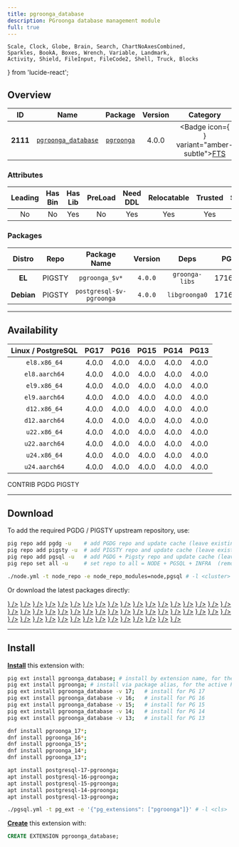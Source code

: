 ```yaml
---
title: pgroonga_database
description: PGroonga database management module
full: true
---
```


    Scale, Clock, Globe, Brain, Search, ChartNoAxesCombined,
    Sparkles, BookA, Boxes, Wrench, Variable, Landmark,
    Activity, Shield, FileInput, FileCode2, Shell, Truck, Blocks
} from 'lucide-react';

## Overview

| <TooltipIconButton tooltip="Extension unique identifier" side="top">ID</TooltipIconButton> | <TooltipIconButton tooltip="Extension name" side="top">Name</TooltipIconButton> | <TooltipIconButton tooltip="Package name for installation" side="top">Package</TooltipIconButton> | <TooltipIconButton tooltip="Latest available extension version" side="top">Version</TooltipIconButton> | <TooltipIconButton tooltip="Extension category" side="top">Category</TooltipIconButton> | <TooltipIconButton tooltip="Open source license" side="top">License</TooltipIconButton> | <TooltipIconButton tooltip="Programming language" side="top">Lang</TooltipIconButton> |
|:--------:|:--------:|:----------:|:--------------:|:---------------------------------------:|:------------------------------------------------------:|:----:|
| **2111** | [`pgroonga_database`](https://github.com/pgroonga/pgroonga) | [`pgroonga`](/ext/pgroonga) | 4.0.0 | <Badge icon={<Search />} variant="amber-subtle"><a href="/ext/fts" className="no-underline">FTS</a></Badge> | <a href="/ext/list/license#postgresql" className="no-underline"><Badge icon={<Scale />} variant="blue-subtle">PostgreSQL</Badge></a> | <a href="/ext/list/lang#c"><Badge icon={<FileCode2 />} variant="blue-subtle">C</Badge></a> |

### Attributes

| <TooltipIconButton tooltip="The Primary Leading extension in the Package" side="top">Leading</TooltipIconButton> | <TooltipIconButton tooltip="Contains binary utils" side="top">Has Bin</TooltipIconButton> | <TooltipIconButton tooltip="Contains .so shared library files" side="top">Has Lib</TooltipIconButton> | <TooltipIconButton tooltip="Requires preloading via shared_preload_libraries" side="top">PreLoad</TooltipIconButton> | <TooltipIconButton tooltip="Requires CREATE EXTENSION DDL command" side="top">Need DDL</TooltipIconButton> | <TooltipIconButton tooltip="Can be installed in any schema" side="top">Relocatable</TooltipIconButton> | <TooltipIconButton tooltip="Can be created by non-superuser" side="top">Trusted</TooltipIconButton> | <TooltipIconButton tooltip="Schemas used by this extension" side="top">Schemas</TooltipIconButton> |
|:-------:|:-------:|:-------:|:-------:|:--------:|:-----------:|:-------:|:-------:|
| No | No | Yes | No | Yes | Yes | Yes | - |

### Packages

| <TooltipIconButton tooltip="Linux distribution family, EL or Debian" side="top">Distro</TooltipIconButton> | <TooltipIconButton tooltip="Package repository" side="top">Repo</TooltipIconButton> | <TooltipIconButton tooltip="The RPM/DEB Package Name Pattern (replace $v with real pg major)" side="top">Package Name</TooltipIconButton> | <TooltipIconButton tooltip="Latest package version" side="top">Version</TooltipIconButton> | <TooltipIconButton tooltip="RPM/DEB Package dependencies" side="top">Deps</TooltipIconButton> | <TooltipIconButton tooltip="Available in these PostgreSQL Major Versions" side="top">PG Major</TooltipIconButton> |
|:----------:|:--------:|:------------------------:|:-----------:|:------------:|:------------------:|
|   **EL**   | <Badge variant="amber-subtle"><span className="font-bold">PIGSTY</span></Badge> | `pgroonga_$v*` | `4.0.0` | `groonga-libs` | <Badge variant="green-subtle">17</Badge><Badge variant="green-subtle">16</Badge><Badge variant="green-subtle">15</Badge><Badge variant="green-subtle">14</Badge><Badge variant="green-subtle">13</Badge> |
| **Debian** | <Badge variant="amber-subtle"><span className="font-bold">PIGSTY</span></Badge> | `postgresql-$v-pgroonga` | `4.0.0` | `libgroonga0` | <Badge variant="green-subtle">17</Badge><Badge variant="green-subtle">16</Badge><Badge variant="green-subtle">15</Badge><Badge variant="green-subtle">14</Badge><Badge variant="green-subtle">13</Badge> |



------

## Availability

| <TooltipIconButton tooltip="Linux Distro Arch / PostgreSQL Major Version" side="top">Linux / PostgreSQL </TooltipIconButton> | **PG17** | **PG16** | **PG15** | **PG14** | **PG13** |
|:-----:|:-----:|:-----:|:-----:|:-----:|:-----:|
| `el8.x86_64` | <Badge variant="amber-subtle">4.0.0</Badge> | <Badge variant="amber-subtle">4.0.0</Badge> | <Badge variant="amber-subtle">4.0.0</Badge> | <Badge variant="amber-subtle">4.0.0</Badge> | <Badge variant="amber-subtle">4.0.0</Badge> |
| `el8.aarch64` | <Badge variant="amber-subtle">4.0.0</Badge> | <Badge variant="amber-subtle">4.0.0</Badge> | <Badge variant="amber-subtle">4.0.0</Badge> | <Badge variant="amber-subtle">4.0.0</Badge> | <Badge variant="amber-subtle">4.0.0</Badge> |
| `el9.x86_64` | <Badge variant="amber-subtle">4.0.0</Badge> | <Badge variant="amber-subtle">4.0.0</Badge> | <Badge variant="amber-subtle">4.0.0</Badge> | <Badge variant="amber-subtle">4.0.0</Badge> | <Badge variant="amber-subtle">4.0.0</Badge> |
| `el9.aarch64` | <Badge variant="amber-subtle">4.0.0</Badge> | <Badge variant="amber-subtle">4.0.0</Badge> | <Badge variant="amber-subtle">4.0.0</Badge> | <Badge variant="amber-subtle">4.0.0</Badge> | <Badge variant="amber-subtle">4.0.0</Badge> |
| `d12.x86_64` | <Badge variant="amber-subtle">4.0.0</Badge> | <Badge variant="amber-subtle">4.0.0</Badge> | <Badge variant="amber-subtle">4.0.0</Badge> | <Badge variant="amber-subtle">4.0.0</Badge> | <Badge variant="amber-subtle">4.0.0</Badge> |
| `d12.aarch64` | <Badge variant="amber-subtle">4.0.0</Badge> | <Badge variant="amber-subtle">4.0.0</Badge> | <Badge variant="amber-subtle">4.0.0</Badge> | <Badge variant="amber-subtle">4.0.0</Badge> | <Badge variant="amber-subtle">4.0.0</Badge> |
| `u22.x86_64` | <Badge variant="amber-subtle">4.0.0</Badge> | <Badge variant="amber-subtle">4.0.0</Badge> | <Badge variant="amber-subtle">4.0.0</Badge> | <Badge variant="amber-subtle">4.0.0</Badge> | <Badge variant="amber-subtle">4.0.0</Badge> |
| `u22.aarch64` | <Badge variant="amber-subtle">4.0.0</Badge> | <Badge variant="amber-subtle">4.0.0</Badge> | <Badge variant="amber-subtle">4.0.0</Badge> | <Badge variant="amber-subtle">4.0.0</Badge> | <Badge variant="amber-subtle">4.0.0</Badge> |
| `u24.x86_64` | <Badge variant="amber-subtle">4.0.0</Badge> | <Badge variant="amber-subtle">4.0.0</Badge> | <Badge variant="amber-subtle">4.0.0</Badge> | <Badge variant="amber-subtle">4.0.0</Badge> | <Badge variant="amber-subtle">4.0.0</Badge> |
| `u24.aarch64` | <Badge variant="amber-subtle">4.0.0</Badge> | <Badge variant="amber-subtle">4.0.0</Badge> | <Badge variant="amber-subtle">4.0.0</Badge> | <Badge variant="amber-subtle">4.0.0</Badge> | <Badge variant="amber-subtle">4.0.0</Badge> |

<Badge variant="green-subtle"><span className="font-black">CONTRIB</span></Badge> <Badge variant="blue-subtle"><span className="font-black">PGDG</span></Badge> <Badge variant="amber-subtle"><span className="font-black">PIGSTY</span></Badge>

------

## Download

To add the required PGDG / PIGSTY upstream repository, use:

```bash tab="pig"
pig repo add pgdg -u    # add PGDG repo and update cache (leave existing repos)
pig repo add pigsty -u  # add PIGSTY repo and update cache (leave existing repos)
pig repo add pgsql -u   # add PGDG + Pigsty repo and update cache (leave existing repos)
pig repo set all -u     # set repo to all = NODE + PGSQL + INFRA  (remove existing repos)
```
```bash tab="pigsty"
./node.yml -t node_repo -e node_repo_modules=node,pgsql # -l <cluster>
```

Or download the latest packages directly:

<Files>
    <Folder name="el8.x86_64">
        <a href="https://repo.pigsty.io/yum/pgsql/el8.x86_64/pgroonga_17-4.0.0-1.el8.x86_64.rpm"><File name="pgroonga_17-4.0.0-1.el8.x86_64.rpm" icon={<Package className="text-emerald-500" />} /></a>
        <a href="https://repo.pigsty.io/yum/pgsql/el8.x86_64/pgroonga_16-4.0.0-1.el8.x86_64.rpm"><File name="pgroonga_16-4.0.0-1.el8.x86_64.rpm" icon={<Package className="text-emerald-500" />} /></a>
        <a href="https://repo.pigsty.io/yum/pgsql/el8.x86_64/pgroonga_15-4.0.0-1.el8.x86_64.rpm"><File name="pgroonga_15-4.0.0-1.el8.x86_64.rpm" icon={<Package className="text-emerald-500" />} /></a>
        <a href="https://repo.pigsty.io/yum/pgsql/el8.x86_64/pgroonga_14-4.0.0-1.el8.x86_64.rpm"><File name="pgroonga_14-4.0.0-1.el8.x86_64.rpm" icon={<Package className="text-emerald-500" />} /></a>
        <a href="https://repo.pigsty.io/yum/pgsql/el8.x86_64/pgroonga_13-4.0.0-1.el8.x86_64.rpm"><File name="pgroonga_13-4.0.0-1.el8.x86_64.rpm" icon={<Package className="text-emerald-500" />} /></a>
    </Folder>
    <Folder name="el8.aarch64">
        <a href="https://repo.pigsty.io/yum/pgsql/el8.aarch64/pgroonga_17-4.0.0-1.el8.aarch64.rpm"><File name="pgroonga_17-4.0.0-1.el8.aarch64.rpm" icon={<Package className="text-orange-500" />} /></a>
        <a href="https://repo.pigsty.io/yum/pgsql/el8.aarch64/pgroonga_16-4.0.0-1.el8.aarch64.rpm"><File name="pgroonga_16-4.0.0-1.el8.aarch64.rpm" icon={<Package className="text-orange-500" />} /></a>
        <a href="https://repo.pigsty.io/yum/pgsql/el8.aarch64/pgroonga_15-4.0.0-1.el8.aarch64.rpm"><File name="pgroonga_15-4.0.0-1.el8.aarch64.rpm" icon={<Package className="text-orange-500" />} /></a>
        <a href="https://repo.pigsty.io/yum/pgsql/el8.aarch64/pgroonga_14-4.0.0-1.el8.aarch64.rpm"><File name="pgroonga_14-4.0.0-1.el8.aarch64.rpm" icon={<Package className="text-orange-500" />} /></a>
        <a href="https://repo.pigsty.io/yum/pgsql/el8.aarch64/pgroonga_13-4.0.0-1.el8.aarch64.rpm"><File name="pgroonga_13-4.0.0-1.el8.aarch64.rpm" icon={<Package className="text-orange-500" />} /></a>
    </Folder>
    <Folder name="el9.x86_64">
        <a href="https://repo.pigsty.io/yum/pgsql/el9.x86_64/pgroonga_17-4.0.0-1.el9.x86_64.rpm"><File name="pgroonga_17-4.0.0-1.el9.x86_64.rpm" icon={<Package className="text-emerald-500" />} /></a>
        <a href="https://repo.pigsty.io/yum/pgsql/el9.x86_64/pgroonga_16-4.0.0-1.el9.x86_64.rpm"><File name="pgroonga_16-4.0.0-1.el9.x86_64.rpm" icon={<Package className="text-emerald-500" />} /></a>
        <a href="https://repo.pigsty.io/yum/pgsql/el9.x86_64/pgroonga_15-4.0.0-1.el9.x86_64.rpm"><File name="pgroonga_15-4.0.0-1.el9.x86_64.rpm" icon={<Package className="text-emerald-500" />} /></a>
        <a href="https://repo.pigsty.io/yum/pgsql/el9.x86_64/pgroonga_14-4.0.0-1.el9.x86_64.rpm"><File name="pgroonga_14-4.0.0-1.el9.x86_64.rpm" icon={<Package className="text-emerald-500" />} /></a>
        <a href="https://repo.pigsty.io/yum/pgsql/el9.x86_64/pgroonga_13-4.0.0-1.el9.x86_64.rpm"><File name="pgroonga_13-4.0.0-1.el9.x86_64.rpm" icon={<Package className="text-emerald-500" />} /></a>
    </Folder>
    <Folder name="el9.aarch64">
        <a href="https://repo.pigsty.io/yum/pgsql/el9.aarch64/pgroonga_17-4.0.0-1.el9.aarch64.rpm"><File name="pgroonga_17-4.0.0-1.el9.aarch64.rpm" icon={<Package className="text-orange-500" />} /></a>
        <a href="https://repo.pigsty.io/yum/pgsql/el9.aarch64/pgroonga_16-4.0.0-1.el9.aarch64.rpm"><File name="pgroonga_16-4.0.0-1.el9.aarch64.rpm" icon={<Package className="text-orange-500" />} /></a>
        <a href="https://repo.pigsty.io/yum/pgsql/el9.aarch64/pgroonga_15-4.0.0-1.el9.aarch64.rpm"><File name="pgroonga_15-4.0.0-1.el9.aarch64.rpm" icon={<Package className="text-orange-500" />} /></a>
        <a href="https://repo.pigsty.io/yum/pgsql/el9.aarch64/pgroonga_14-4.0.0-1.el9.aarch64.rpm"><File name="pgroonga_14-4.0.0-1.el9.aarch64.rpm" icon={<Package className="text-orange-500" />} /></a>
        <a href="https://repo.pigsty.io/yum/pgsql/el9.aarch64/pgroonga_13-4.0.0-1.el9.aarch64.rpm"><File name="pgroonga_13-4.0.0-1.el9.aarch64.rpm" icon={<Package className="text-orange-500" />} /></a>
    </Folder>
    <Folder name="d12.x86_64">
        <a href="https://repo.pigsty.io/apt/pgsql/bookworm/pool/main/p/pgroonga/postgresql-17-pgroonga_4.0.0-1PIGSTY~bookworm_amd64.deb"><File name="postgresql-17-pgroonga_4.0.0-1PIGSTY~bookworm_amd64.deb" icon={<Box className="text-emerald-500" />} /></a>
        <a href="https://repo.pigsty.io/apt/pgsql/bookworm/pool/main/p/pgroonga/postgresql-16-pgroonga_4.0.0-1PIGSTY~bookworm_amd64.deb"><File name="postgresql-16-pgroonga_4.0.0-1PIGSTY~bookworm_amd64.deb" icon={<Box className="text-emerald-500" />} /></a>
        <a href="https://repo.pigsty.io/apt/pgsql/bookworm/pool/main/p/pgroonga/postgresql-15-pgroonga_4.0.0-1PIGSTY~bookworm_amd64.deb"><File name="postgresql-15-pgroonga_4.0.0-1PIGSTY~bookworm_amd64.deb" icon={<Box className="text-emerald-500" />} /></a>
        <a href="https://repo.pigsty.io/apt/pgsql/bookworm/pool/main/p/pgroonga/postgresql-14-pgroonga_4.0.0-1PIGSTY~bookworm_amd64.deb"><File name="postgresql-14-pgroonga_4.0.0-1PIGSTY~bookworm_amd64.deb" icon={<Box className="text-emerald-500" />} /></a>
        <a href="https://repo.pigsty.io/apt/pgsql/bookworm/pool/main/p/pgroonga/postgresql-13-pgroonga_4.0.0-1PIGSTY~bookworm_amd64.deb"><File name="postgresql-13-pgroonga_4.0.0-1PIGSTY~bookworm_amd64.deb" icon={<Box className="text-emerald-500" />} /></a>
    </Folder>
    <Folder name="d12.aarch64">
        <a href="https://repo.pigsty.io/apt/pgsql/bookworm/pool/main/p/pgroonga/postgresql-17-pgroonga_4.0.0-1PIGSTY~bookworm_arm64.deb"><File name="postgresql-17-pgroonga_4.0.0-1PIGSTY~bookworm_arm64.deb" icon={<Box className="text-orange-500" />} /></a>
        <a href="https://repo.pigsty.io/apt/pgsql/bookworm/pool/main/p/pgroonga/postgresql-16-pgroonga_4.0.0-1PIGSTY~bookworm_arm64.deb"><File name="postgresql-16-pgroonga_4.0.0-1PIGSTY~bookworm_arm64.deb" icon={<Box className="text-orange-500" />} /></a>
        <a href="https://repo.pigsty.io/apt/pgsql/bookworm/pool/main/p/pgroonga/postgresql-15-pgroonga_4.0.0-1PIGSTY~bookworm_arm64.deb"><File name="postgresql-15-pgroonga_4.0.0-1PIGSTY~bookworm_arm64.deb" icon={<Box className="text-orange-500" />} /></a>
        <a href="https://repo.pigsty.io/apt/pgsql/bookworm/pool/main/p/pgroonga/postgresql-14-pgroonga_4.0.0-1PIGSTY~bookworm_arm64.deb"><File name="postgresql-14-pgroonga_4.0.0-1PIGSTY~bookworm_arm64.deb" icon={<Box className="text-orange-500" />} /></a>
        <a href="https://repo.pigsty.io/apt/pgsql/bookworm/pool/main/p/pgroonga/postgresql-13-pgroonga_4.0.0-1PIGSTY~bookworm_arm64.deb"><File name="postgresql-13-pgroonga_4.0.0-1PIGSTY~bookworm_arm64.deb" icon={<Box className="text-orange-500" />} /></a>
    </Folder>
    <Folder name="u22.x86_64">
        <a href="https://repo.pigsty.io/apt/pgsql/jammy/pool/main/p/pgroonga/postgresql-17-pgroonga_4.0.0-1PIGSTY~jammy_amd64.deb"><File name="postgresql-17-pgroonga_4.0.0-1PIGSTY~jammy_amd64.deb" icon={<Box className="text-emerald-500" />} /></a>
        <a href="https://repo.pigsty.io/apt/pgsql/jammy/pool/main/p/pgroonga/postgresql-16-pgroonga_4.0.0-1PIGSTY~jammy_amd64.deb"><File name="postgresql-16-pgroonga_4.0.0-1PIGSTY~jammy_amd64.deb" icon={<Box className="text-emerald-500" />} /></a>
        <a href="https://repo.pigsty.io/apt/pgsql/jammy/pool/main/p/pgroonga/postgresql-15-pgroonga_4.0.0-1PIGSTY~jammy_amd64.deb"><File name="postgresql-15-pgroonga_4.0.0-1PIGSTY~jammy_amd64.deb" icon={<Box className="text-emerald-500" />} /></a>
        <a href="https://repo.pigsty.io/apt/pgsql/jammy/pool/main/p/pgroonga/postgresql-14-pgroonga_4.0.0-1PIGSTY~jammy_amd64.deb"><File name="postgresql-14-pgroonga_4.0.0-1PIGSTY~jammy_amd64.deb" icon={<Box className="text-emerald-500" />} /></a>
        <a href="https://repo.pigsty.io/apt/pgsql/jammy/pool/main/p/pgroonga/postgresql-13-pgroonga_4.0.0-1PIGSTY~jammy_amd64.deb"><File name="postgresql-13-pgroonga_4.0.0-1PIGSTY~jammy_amd64.deb" icon={<Box className="text-emerald-500" />} /></a>
    </Folder>
    <Folder name="u22.aarch64">
        <a href="https://repo.pigsty.io/apt/pgsql/jammy/pool/main/p/pgroonga/postgresql-17-pgroonga_4.0.0-1PIGSTY~jammy_arm64.deb"><File name="postgresql-17-pgroonga_4.0.0-1PIGSTY~jammy_arm64.deb" icon={<Box className="text-orange-500" />} /></a>
        <a href="https://repo.pigsty.io/apt/pgsql/jammy/pool/main/p/pgroonga/postgresql-16-pgroonga_4.0.0-1PIGSTY~jammy_arm64.deb"><File name="postgresql-16-pgroonga_4.0.0-1PIGSTY~jammy_arm64.deb" icon={<Box className="text-orange-500" />} /></a>
        <a href="https://repo.pigsty.io/apt/pgsql/jammy/pool/main/p/pgroonga/postgresql-15-pgroonga_4.0.0-1PIGSTY~jammy_arm64.deb"><File name="postgresql-15-pgroonga_4.0.0-1PIGSTY~jammy_arm64.deb" icon={<Box className="text-orange-500" />} /></a>
        <a href="https://repo.pigsty.io/apt/pgsql/jammy/pool/main/p/pgroonga/postgresql-14-pgroonga_4.0.0-1PIGSTY~jammy_arm64.deb"><File name="postgresql-14-pgroonga_4.0.0-1PIGSTY~jammy_arm64.deb" icon={<Box className="text-orange-500" />} /></a>
        <a href="https://repo.pigsty.io/apt/pgsql/jammy/pool/main/p/pgroonga/postgresql-13-pgroonga_4.0.0-1PIGSTY~jammy_arm64.deb"><File name="postgresql-13-pgroonga_4.0.0-1PIGSTY~jammy_arm64.deb" icon={<Box className="text-orange-500" />} /></a>
    </Folder>
    <Folder name="u24.x86_64">
        <a href="https://repo.pigsty.io/apt/pgsql/noble/pool/main/p/pgroonga/postgresql-17-pgroonga_4.0.0-1PIGSTY~noble_amd64.deb"><File name="postgresql-17-pgroonga_4.0.0-1PIGSTY~noble_amd64.deb" icon={<Box className="text-emerald-500" />} /></a>
        <a href="https://repo.pigsty.io/apt/pgsql/noble/pool/main/p/pgroonga/postgresql-16-pgroonga_4.0.0-1PIGSTY~noble_amd64.deb"><File name="postgresql-16-pgroonga_4.0.0-1PIGSTY~noble_amd64.deb" icon={<Box className="text-emerald-500" />} /></a>
        <a href="https://repo.pigsty.io/apt/pgsql/noble/pool/main/p/pgroonga/postgresql-15-pgroonga_4.0.0-1PIGSTY~noble_amd64.deb"><File name="postgresql-15-pgroonga_4.0.0-1PIGSTY~noble_amd64.deb" icon={<Box className="text-emerald-500" />} /></a>
        <a href="https://repo.pigsty.io/apt/pgsql/noble/pool/main/p/pgroonga/postgresql-14-pgroonga_4.0.0-1PIGSTY~noble_amd64.deb"><File name="postgresql-14-pgroonga_4.0.0-1PIGSTY~noble_amd64.deb" icon={<Box className="text-emerald-500" />} /></a>
        <a href="https://repo.pigsty.io/apt/pgsql/noble/pool/main/p/pgroonga/postgresql-13-pgroonga_4.0.0-1PIGSTY~noble_amd64.deb"><File name="postgresql-13-pgroonga_4.0.0-1PIGSTY~noble_amd64.deb" icon={<Box className="text-emerald-500" />} /></a>
    </Folder>
    <Folder name="u24.aarch64">
        <a href="https://repo.pigsty.io/apt/pgsql/noble/pool/main/p/pgroonga/postgresql-17-pgroonga_4.0.0-1PIGSTY~noble_arm64.deb"><File name="postgresql-17-pgroonga_4.0.0-1PIGSTY~noble_arm64.deb" icon={<Box className="text-orange-500" />} /></a>
        <a href="https://repo.pigsty.io/apt/pgsql/noble/pool/main/p/pgroonga/postgresql-16-pgroonga_4.0.0-1PIGSTY~noble_arm64.deb"><File name="postgresql-16-pgroonga_4.0.0-1PIGSTY~noble_arm64.deb" icon={<Box className="text-orange-500" />} /></a>
        <a href="https://repo.pigsty.io/apt/pgsql/noble/pool/main/p/pgroonga/postgresql-15-pgroonga_4.0.0-1PIGSTY~noble_arm64.deb"><File name="postgresql-15-pgroonga_4.0.0-1PIGSTY~noble_arm64.deb" icon={<Box className="text-orange-500" />} /></a>
        <a href="https://repo.pigsty.io/apt/pgsql/noble/pool/main/p/pgroonga/postgresql-14-pgroonga_4.0.0-1PIGSTY~noble_arm64.deb"><File name="postgresql-14-pgroonga_4.0.0-1PIGSTY~noble_arm64.deb" icon={<Box className="text-orange-500" />} /></a>
        <a href="https://repo.pigsty.io/apt/pgsql/noble/pool/main/p/pgroonga/postgresql-13-pgroonga_4.0.0-1PIGSTY~noble_arm64.deb"><File name="postgresql-13-pgroonga_4.0.0-1PIGSTY~noble_arm64.deb" icon={<Box className="text-orange-500" />} /></a>
    </Folder>
</Files>

------

## Install

[**Install**](/docs/pgsql/extension/install) this extension with:

```bash tab="pig"
pig ext install pgroonga_database; # install by extension name, for the current active PG version
pig ext install pgroonga; # install via package alias, for the active PG version
pig ext install pgroonga_database -v 17;   # install for PG 17
pig ext install pgroonga_database -v 16;   # install for PG 16
pig ext install pgroonga_database -v 15;   # install for PG 15
pig ext install pgroonga_database -v 14;   # install for PG 14
pig ext install pgroonga_database -v 13;   # install for PG 13
```
```bash tab="yum" 
dnf install pgroonga_17*;
dnf install pgroonga_16*;
dnf install pgroonga_15*;
dnf install pgroonga_14*;
dnf install pgroonga_13*;
```
```bash tab="apt" 
apt install postgresql-17-pgroonga;
apt install postgresql-16-pgroonga;
apt install postgresql-15-pgroonga;
apt install postgresql-14-pgroonga;
apt install postgresql-13-pgroonga;
```
```bash tab="ansible"
./pgsql.yml -t pg_ext -e '{"pg_extensions": ["pgroonga"]}' # -l <cls>
```

[**Create**](/docs/pgsql/extension/create) this extension with:

```sql
CREATE EXTENSION pgroonga_database;
```


